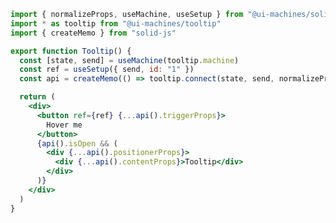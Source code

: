```jsx
import { normalizeProps, useMachine, useSetup } from "@ui-machines/solid"
import * as tooltip from "@ui-machines/tooltip"
import { createMemo } from "solid-js"

export function Tooltip() {
  const [state, send] = useMachine(tooltip.machine)
  const ref = useSetup({ send, id: "1" })
  const api = createMemo(() => tooltip.connect(state, send, normalizeProps))

  return (
    <div>
      <button ref={ref} {...api().triggerProps}>
        Hover me
      </button>
      {api().isOpen && (
        <div {...api().positionerProps}>
          <div {...api().contentProps}>Tooltip</div>
        </div>
      )}
    </div>
  )
}
```

